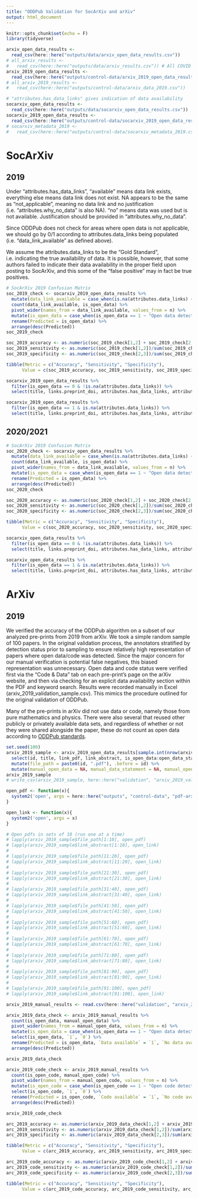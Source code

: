 ```yaml
---
title: "ODDPub Validation for SocArXiv and arXiv"
output: html_document
---
```


```r
knitr::opts_chunk$set(echo = F)
library(tidyverse)

arxiv_open_data_results <- 
  read_csv(here::here("outputs/data/arxiv_open_data_results.csv"))
# all_arxiv_results <- 
#   read_csv(here::here("outputs/data/arxiv_results.csv")) # All COVID arXiv papers (3,812)
arxiv_2019_open_data_results <- 
  read_csv(here::here("outputs/control-data/arxiv_2019_open_data_results.csv"))
# all_arxiv_2019_results <- 
#   read_csv(here::here("outputs/control-data/arxiv_data_2019.csv"))

# "attributes.has_data_links" gives indication of data availability
socarxiv_open_data_results <- 
  read_csv(here::here("outputs/data/socarxiv_open_data_results.csv"))
socarxiv_2019_open_data_results <- 
  read_csv(here::here("outputs/control-data/socarxiv_2019_open_data_results.csv"))
# socarxiv_metadata_2019 <- 
#   read_csv(here::here("outputs/control-data/socarxiv_metadata_2019.csv"))
```

# SocArXiv

## 2019

Under "attributes.has_data_links", "available" means data link exists, everything else means data link does not exist. NA appears to be the same as "not_applicable", meaning no data link and no justification (i.e. "attributes.why_no_data" is also NA). "no" means data was used but is not available. Justification should be provided in "attributes.why_no_data".

Since ODDPub does not check for areas where open data is not applicable, we should go by 0/1 according to attributes.data_links being populated (i.e. "data_link_available" as defined above).

We assume the attributes.data_links to be the "Gold Standard", i.e. indicating the true availability of data. It is possible, however, that some authors failed to indicate their data availability in the proper field upon posting to SocArXiv, and this some of the "false positive" may in fact be true positives.

```r
# SocArXiv 2019 Confusion Matrix
soc_2019_check <- socarxiv_2019_open_data_results %>%
  mutate(data_link_available = case_when(is.na(attributes.data_links) ~ "No data linked", TRUE ~ "Data linked")) %>%
  count(data_link_available, is_open_data) %>%
  pivot_wider(names_from = data_link_available, values_from = n) %>%
  mutate(is_open_data = case_when(is_open_data == 1 ~ "Open data detected", TRUE ~ "No open data detected")) %>%
  rename(Predicted = is_open_data) %>%
  arrange(desc(Predicted))
soc_2019_check
```

```r
soc_2019_accuracy <- as.numeric(soc_2019_check[1,2] + soc_2019_check[2,3])/nrow(socarxiv_2019_open_data_results)
soc_2019_sensitivity <- as.numeric(soc_2019_check[1,2])/sum(soc_2019_check$`Data linked`) %>% as.numeric()
soc_2019_specificity <- as.numeric(soc_2019_check[2,3])/sum(soc_2019_check$`No data linked`)

tibble(Metric = c("Accuracy", "Sensitivity", "Specificity"),
      Value = c(soc_2019_accuracy, soc_2019_sensitivity, soc_2019_specificity))
```

```r
socarxiv_2019_open_data_results %>%
  filter(is_open_data == 0 & !is.na(attributes.data_links)) %>%
  select(title, links.preprint_doi, attributes.has_data_links, attributes.why_no_data, attributes.data_links, is_open_data, open_data_category, open_data_statements)
```


```r
socarxiv_2019_open_data_results %>%
  filter(is_open_data == 1 & is.na(attributes.data_links)) %>%
  select(title, links.preprint_doi, attributes.has_data_links, attributes.why_no_data, attributes.data_links, is_open_data, open_data_category, open_data_statements)
```

## 2020/2021


```r
# SocArXiv 2019 Confusion Matrix
soc_2020_check <- socarxiv_open_data_results %>%
  mutate(data_link_available = case_when(is.na(attributes.data_links) ~ "No data linked", TRUE ~ "Data linked")) %>%
  count(data_link_available, is_open_data) %>%
  pivot_wider(names_from = data_link_available, values_from = n) %>%
  mutate(is_open_data = case_when(is_open_data == 1 ~ "Open data detected", TRUE ~ "No open data detected")) %>%
  rename(Predicted = is_open_data) %>%
  arrange(desc(Predicted))
soc_2020_check
```

```r
soc_2020_accuracy <- as.numeric(soc_2020_check[1,2] + soc_2020_check[2,3])/nrow(socarxiv_open_data_results)
soc_2020_sensitivity <- as.numeric(soc_2020_check[1,2])/sum(soc_2020_check$`Data linked`) %>% as.numeric()
soc_2020_specificity <- as.numeric(soc_2020_check[2,3])/sum(soc_2020_check$`No data linked`)

tibble(Metric = c("Accuracy", "Sensitivity", "Specificity"),
      Value = c(soc_2020_accuracy, soc_2020_sensitivity, soc_2020_specificity))
```
```r
socarxiv_open_data_results %>%
  filter(is_open_data == 0 & !is.na(attributes.data_links)) %>%
  select(title, links.preprint_doi, attributes.has_data_links, attributes.why_no_data, attributes.data_links, is_open_data, open_data_category, open_data_statements)
```

```r
socarxiv_open_data_results %>%
  filter(is_open_data == 1 & is.na(attributes.data_links)) %>%
  select(title, links.preprint_doi, attributes.has_data_links, attributes.why_no_data, attributes.data_links, is_open_data, open_data_category, open_data_statements)
```



# ArXiv

## 2019

We verified the accuracy of the ODDPub algorithm on a subset of our analyzed pre-prints from 2019 from arXiv. We took a simple random sample of 100 papers. In the original validation process, the annotators stratified by detection status prior to sampling to ensure relatively high representation of papers where open data/code was detected. Since the major concern for our manual verification is potential false negatives, this biased representation was unnecessary. Open data and code status were verified first via the "Code & Data" tab on each pre-print's page on the arXiv website, and then via checking for an explicit data availability section within the PDF and keyword search. Results were recorded manually in Excel (arxiv_2019_validation_sample.csv). This mimics the procedure outlined for the original validation of ODDPub.

Many of the pre-prints in arXiv did not use data or code, namely those from pure mathematics and physics. There were also several that reused other publicly or privately available data sets, and regardless of whether or not they were shared alongside the paper, these do not count as open data according to [ODDPub standards](https://www.biorxiv.org/content/10.1101/2020.05.11.088021v1.full.pdf).
```r
set.seed(100)
arxiv_2019_sample <- arxiv_2019_open_data_results[sample.int(nrow(arxiv_2019_open_data_results), 100),] %>%
  select(id, title, link_pdf, link_abstract, is_open_data:open_data_statements) %>%
  mutate(file_path = paste0(id, ".pdf"), .before = id) %>%
  mutate(manual_open_data = NA, manual_data_statement = NA, manual_open_code = NA, manual_code_statement = NA, note = NA) # added for validation process
arxiv_2019_sample
# write_csv(arxiv_2019_sample, here::here("validation", "arxiv_2019_validation_sample.csv"))

open_pdf <- function(x){
  system2('open', args = here::here("outputs", "control-data", "pdf-arxiv", x))
}

open_link <- function(x){
  system2('open', args = x)
}

# Open pdfs in sets of 10 (run one at a time)
# lapply(arxiv_2019_sample$file_path[1:10], open_pdf)
# lapply(arxiv_2019_sample$link_abstract[1:10], open_link)
# 
# lapply(arxiv_2019_sample$file_path[11:20], open_pdf)
# lapply(arxiv_2019_sample$link_abstract[11:20], open_link)
# 
# lapply(arxiv_2019_sample$file_path[21:30], open_pdf)
# lapply(arxiv_2019_sample$link_abstract[21:30], open_link)
# 
# lapply(arxiv_2019_sample$file_path[31:40], open_pdf)
# lapply(arxiv_2019_sample$link_abstract[31:40], open_link)
# 
# lapply(arxiv_2019_sample$file_path[41:50], open_pdf)
# lapply(arxiv_2019_sample$link_abstract[41:50], open_link)
# 
# lapply(arxiv_2019_sample$file_path[51:60], open_pdf)
# lapply(arxiv_2019_sample$link_abstract[51:60], open_link)
# 
# lapply(arxiv_2019_sample$file_path[61:70], open_pdf)
# lapply(arxiv_2019_sample$link_abstract[61:70], open_link)
# 
# lapply(arxiv_2019_sample$file_path[71:80], open_pdf)
# lapply(arxiv_2019_sample$link_abstract[71:80], open_link)
# 
# lapply(arxiv_2019_sample$file_path[81:90], open_pdf)
# lapply(arxiv_2019_sample$link_abstract[81:90], open_link)
# 
# lapply(arxiv_2019_sample$file_path[91:100], open_pdf)
# lapply(arxiv_2019_sample$link_abstract[91:100], open_link)

```

```r
arxiv_2019_manual_results <- read.csv(here::here("validation", "arxiv_2019_validation_sample_COMPLETE.csv"))

arxiv_2019_data_check <- arxiv_2019_manual_results %>%
  count(is_open_data, manual_open_data) %>%
  pivot_wider(names_from = manual_open_data, values_from = n) %>%
  mutate(is_open_data = case_when(is_open_data == 1 ~ "Open data detected", TRUE ~ "No open data detected")) %>%
  select(is_open_data, `1`, `0`) %>%
  rename(Predicted = is_open_data, `Data available` = `1`, `No data available` = `0`) %>%
  arrange(desc(Predicted))

arxiv_2019_data_check

```

```r

arxiv_2019_code_check <- arxiv_2019_manual_results %>%
  count(is_open_code, manual_open_code) %>%
  pivot_wider(names_from = manual_open_code, values_from = n) %>%
  mutate(is_open_code = case_when(is_open_code == 1 ~ "Open code detected", TRUE ~ "No open code detected")) %>%
  select(is_open_code, `1`, `0`) %>%
  rename(Predicted = is_open_code, `Code available` = `1`, `No code available` = `0`) %>%
  arrange(desc(Predicted))

arxiv_2019_code_check
```

```r
arc_2019_accuracy <- as.numeric(arxiv_2019_data_check[1,2] + arxiv_2019_data_check[2,3])/nrow(arxiv_2019_manual_results)
arc_2019_sensitivity <- as.numeric(arxiv_2019_data_check[1,2])/sum(arxiv_2019_data_check$`Data available`) %>% as.numeric()
arc_2019_specificity <- as.numeric(arxiv_2019_data_check[2,3])/sum(arxiv_2019_data_check$`No data available`)

tibble(Metric = c("Accuracy", "Sensitivity", "Specificity"),
      Value = c(arc_2019_accuracy, arc_2019_sensitivity, arc_2019_specificity))
```
```r
arc_2019_code_accuracy <- as.numeric(arxiv_2019_code_check[1,2] + arxiv_2019_code_check[2,3])/nrow(arxiv_2019_manual_results)
arc_2019_code_sensitivity <- as.numeric(arxiv_2019_code_check[1,2])/sum(arxiv_2019_code_check$`Code available`) %>% as.numeric()
arc_2019_code_specificity <- as.numeric(arxiv_2019_code_check[2,3])/sum(arxiv_2019_code_check$`No code available`)

tibble(Metric = c("Accuracy", "Sensitivity", "Specificity"),
      Value = c(arc_2019_code_accuracy, arc_2019_code_sensitivity, arc_2019_code_specificity))
```